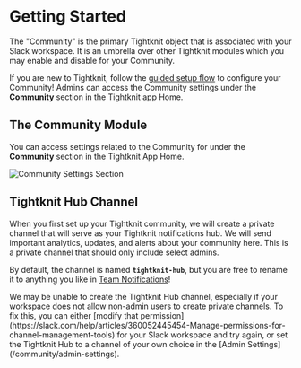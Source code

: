 
# Getting Started

The "Community" is the primary Tightknit object that is associated with your Slack workspace. It is an umbrella over other Tightknit modules which you may enable and disable for your Community.

If you are new to Tightknit, follow the [guided setup flow](/getting-started#create-the-community) to configure your Community! Admins can access the Community settings under the **Community** section in the Tightknit app Home.

## The Community Module

You can access settings related to the Community for under the **Community** section in the Tightknit App Home.

![Community Settings Section](/community/community-module.png)

## Tightknit Hub Channel

When you first set up your Tightknit community, we will create a private channel that will serve as your Tightknit notifications hub. We will send important analytics, updates, and alerts about your community here. This is a private channel that should only include select admins.

By default, the channel is named **`tightknit-hub`**, but you are free to rename it to anything you like in [Team Notifications](/community/notification-settings)!

<Callout>
  We may be unable to create the Tightknit Hub channel, especially if your
  workspace does not allow non-admin users to create private channels. To fix
  this, you can either [modify that
  permission](https://slack.com/help/articles/360052445454-Manage-permissions-for-channel-management-tools)
  for your Slack workspace and try again, or set the Tightknit Hub to a channel
  of your own choice in the [Admin Settings](/community/admin-settings).
</Callout>
